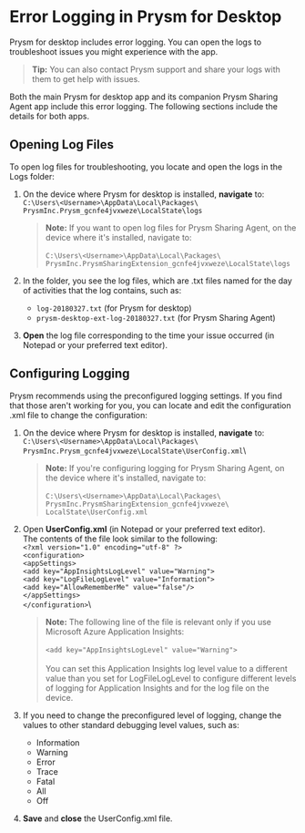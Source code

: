 # Error Logging in Prysm for Desktop

Prysm for desktop includes error logging. You can open the logs to
troubleshoot issues you might experience with the app.

> **Tip:** You can also contact Prysm support and share your logs with them to get help
with issues.

Both the main Prysm for desktop app and its companion Prysm Sharing
Agent app include this error logging. The following sections include the
details for both apps.

## Opening Log Files

To open log files for troubleshooting, you locate and open the logs in
the Logs folder:

1.  On the device where Prysm for desktop is installed, **navigate**
    to:\
    `C:\Users\<Username>\AppData\Local\Packages\`\
    `PrysmInc.Prysm_gcnfe4jvxweze\LocalState\logs`

    > **Note:** If you want to open log files
    for Prysm Sharing Agent, on the device where it\'s installed,
    navigate to:\
    \
    `C:\Users\<Username>\AppData\Local\Packages\`\
    `PrysmInc.PrysmSharingExtension_gcnfe4jvxweze\LocalState\logs`
    
2.  In the folder, you see the log files, which are .txt files named for
    the day of activities that the log contains, such as:
    - `log-20180327.txt` (for Prysm for desktop)
    - `prysm-desktop-ext-log-20180327.txt` (for Prysm Sharing Agent)
3.  **Open** the log file corresponding to the time your issue occurred
    (in Notepad or your preferred text editor).


## Configuring Logging

Prysm recommends using the preconfigured logging settings. If you find
that those aren\'t working for you, you can locate and edit the
configuration .xml file to change the configuration:

1.  On the device where Prysm for desktop is installed, **navigate**
    to:\
    `C:\Users\<Username>\AppData\Local\Packages\`\
    `PrysmInc.Prysm_gcnfe4jvxweze\LocalState\UserConfig.xml`\

    > **Note:** If you\'re configuring logging
    for Prysm Sharing Agent, on the device where it\'s installed,
    navigate to:\
    \
    `C:\Users\<Username>\AppData\Local\Packages\`\
    `PrysmInc.PrysmSharingExtension_gcnfe4jvxweze\`\
    `LocalState\UserConfig.xml`
    
2.  Open **UserConfig.xml** (in Notepad or your preferred text editor).\
    The contents of the file look similar to the following:\
    `<?xml version="1.0" encoding="utf-8" ?>`\
    `<configuration>`\
    `<appSettings>`\
    `<add key="AppInsightsLogLevel" value="Warning">`\
    `<add key="LogFileLogLevel" value="Information">`\
    `<add key="AllowRememberMe" value="false"/>`\
    `</appSettings>`\
    `</configuration>`\

    > **Note:** The following line of the file
    is relevant only if you use Microsoft Azure Application Insights:\
    \
    `<add key="AppInsightsLogLevel" value="Warning">`\
    \
    You can set this Application Insights log level value to a different
    value than you set for LogFileLogLevel to configure different levels
    of logging for Application Insights and for the log file on the
    device.
    
3.  If you need to change the preconfigured level of logging, change the
    values to other standard debugging level values, such as:
    - Information
    - Warning
    - Error
    - Trace
    - Fatal
    - All
    - Off
4.  **Save** and **close** the UserConfig.xml file.